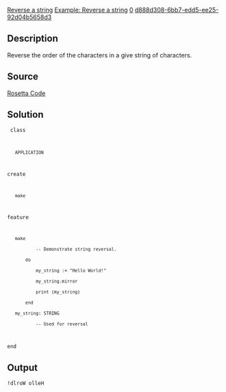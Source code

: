 [[Property:title|Reverse a string]]
[[Property:link_title|Example: Reverse a string]]
[[Property:weight|0]]
[[Property:uuid|d888d308-6bb7-edd5-ee25-92d04b5658d3]]
{{underconstruction}}


==Description==

Reverse the order of the characters in a give string of characters.

==Source==

[http://rosettacode.org/wiki/Reverse_a_string Rosetta Code]

==Solution==

<code>
class
    APPLICATION
create
    make
feature
    make
            -- Demonstrate string reversal.
        do
            my_string := "Hello World!"
            my_string.mirror
            print (my_string)
        end
    my_string: STRING
            -- Used for reversal
end
</code>


==Output==

<code lang="text">
!dlroW olleH
</code>


